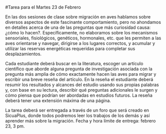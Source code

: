 #Tarea para el Martes 23 de Febrero

En las dos sesiones de clase sobre migración en aves hablamos sobre diversos aspectos de este fascinante comportamiento, pero no ahondamos en detalles acerca de una de las preguntas que más curiosidad causa: ¿cómo lo hacen?. Específicamente, no elaboramos sobre los mecanismos sensoriales, fisiológicos, genéticos, hormonales, etc. que les permiten a las aves orientarse y navegar, dirigirse a los lugares correctos, y acumular y utilizar las reservas energéticas requeridas para completar sus desplazamientos.

Cada estudiante deberá buscar en la literatura, escoger un artículo científico que aborde alguna pregunta de investigación asociada con la pregunta más amplia de cómo exactamente hacen las aves para migrar y escribir una breve reseña del artículo. En la reseña el estudiante deberá resumir los resultados y alcances del estudio usando sus propias palabras y, con base en su lectura, describir qué preguntas adicionales le surgen y cómo piensa que podrían ser abordadas en estudios futuros. La reseña deberá tener una extensión máxima de una página.

La tarea deberá ser entregada a través de un foro que será creado en SicuaPlus, donde todos podremos leer los trabajos de los demás y así aprender más sobre la migración. Fecha y hora límite de entrega: febrero 23, 3 pm.
